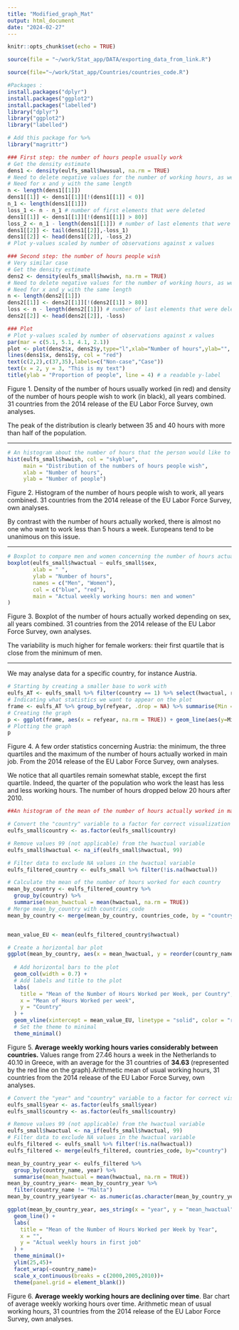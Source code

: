 ```yaml
---
title: "Modified_graph_Mat"
output: html_document
date: "2024-02-27"
---
```


```r
knitr::opts_chunk$set(echo = TRUE)
```

```r
source(file = "~/work/Stat_app/DATA/exporting_data_from_link.R")
```

```r
source(file="~/work/Stat_app/Countries/countries_code.R")
```

```r
#Packages :
install.packages("dplyr")
install.packages("ggplot2")
install.packages("labelled")
library("dplyr")
library("ggplot2")
library("labelled")

# Add this package for %>%
library("magrittr")
```

```r
### First step: the number of hours people usually work
# Get the density estimate
dens1 <- density(eulfs_small$hwusual, na.rm = TRUE)
# Need to delete negative values for the number of working hours, as well as the values above 80 hours which are absent to the dataset
# Need for x and y with the same length
n <- length(dens1[[1]])
dens1[[1]] <- dens1[[1]][!(dens1[[1]] < 0)]
n_1 <- length(dens1[[1]])
loss_1 <- n - n_1 # number of first elements that were deleted
dens1[[1]] <- dens1[[1]][!(dens1[[1]] > 80)]
loss_2 <- n_1 - length(dens1[[1]]) # number of last elements that were deleted
dens1[[2]] <- tail(dens1[[2]],-loss_1)
dens1[[2]] <- head(dens1[[2]], -loss_2)
# Plot y-values scaled by number of observations against x values

### Second step: the number of hours people wish
# Very similar case
# Get the density estimate
dens2 <- density(eulfs_small$hwwish, na.rm = TRUE)
# Need to delete negative values for the number of working hours, as well as the values above 80 hours which are absent to the dataset
# Need for x and y with the same length
n <- length(dens2[[1]])
dens2[[1]] <- dens2[[1]][!(dens2[[1]] > 80)]
loss <- n - length(dens2[[1]]) # number of last elements that were deleted
dens2[[2]] <- head(dens2[[2]], -loss)

### Plot
# Plot y-values scaled by number of observations against x values
par(mar = c(5.1, 5.1, 4.1, 2.1))
plot <- plot(dens2$x, dens2$y,type="l",xlab="Number of hours",ylab="", main = "Distribution of the number of hours", las = 2)
lines(dens1$x, dens1$y, col = "red")
text(c(2,2),c(37,35),labels=c("Non-case","Case"))
text(x = 2, y = 3, "This is my text")
title(ylab = "Proportion of people", line = 4) # a readable y-label

```
Figure 1. \textbf{The vast majority of Europeans work between 35 and 40 hours a week but those who work the 20 and 60 hours represent both strong minorities.} Density of the number of hours usually worked (in red) and density of the number of hours people wish to work (in black), all years combined. 31 countries from the 2014 release of the EU Labor Force Survey, own analyses.

The peak of the distribution is clearly between 35 and 40 hours with more than half of the population.

--------------------

```r
# An histogram about the number of hours that the person would like to work in total in a week
hist(eulfs_small$hwwish, col = "skyblue",
     main = "Distribution of the numbers of hours people wish",
     xlab = "Number of hours",
     ylab = "Number of people")
```
Figure 2. \textbf{The vast majority of Europeans want to work between 35 and 40 hours a week.} Histogram of the number of hours people wish to work, all years combined. 31 countries from the 2014 release of the EU Labor Force Survey, own analyses.

By contrast with the number of hours actually worked, there is almost no one who want to work less than 5 hours a week. Europeans tend to be unanimous on this issue.

---------------

```r
# Boxplot to compare men and women concerning the number of hours actually worked in main job
boxplot(eulfs_small$hwactual ~ eulfs_small$sex,
        xlab = " ",
        ylab = "Number of hours",
        names = c("Men", "Women"),
        col = c("blue", "red"),
        main = "Actual weekly working hours: men and women"
)

```
Figure 3. \textbf{Although the median number of working hours is almost the same for each sex, the variability is much higher for women.} Boxplot of the number of hours actually worked depending on sex, all years combined. 31 countries from the 2014 release of the EU Labor Force Survey, own analyses.

The variability is much higher for female workers: their first quartile that is close from the minimum of men.

---------------

We may analyse data for a specific country, for instance Austria.

```r
# Starting by creating a smaller base to work with
eulfs_AT <- eulfs_small %>% filter(country == 1) %>% select(hwactual, refyear)
# Indicating what statistics we want to appear on the plot
frame <- eulfs_AT %>% group_by(refyear, .drop = NA) %>% summarise(Min = min(hwactual, na.rm = TRUE), Max = max(hwactual, na.rm = TRUE), Median = median(hwactual, na.rm = TRUE), quant1 = quantile(hwactual, probs = 0.25, na.rm = TRUE), quant2 = quantile(hwactual, probs = 0.75, na.rm = TRUE))
# Creating the graph
p <- ggplot(frame, aes(x = refyear, na.rm = TRUE)) + geom_line(aes(y=Min)) + geom_line(aes(y=Max), color = "green") + geom_line(aes(y=Median), color = "darkred") + geom_line(aes(y=quant1), color = "blue") + geom_line(aes(y=quant2), color = "red") + labs(title = "Actual weekly working hours in 1st job in Austria", x=" ", y="Number of weekly working hours")
# Plotting the graph
p
```
Figure 4. \textbf{Those who work the least tend to have less and less working hours in recent years in Austria.} A few order statistics concerning Austria: the minimum, the three quartiles and the maximum of the number of hours actually worked in main job. From the 2014 release of the EU Labor Force Survey, own analyses.

We notice that all quartiles remain somewhat stable, except the first quartile.
Indeed, the quarter of the population who work the least has less and less working hours.
The number of hours dropped below 20 hours after 2010.

```r
##An histogram of the mean of the number of hours actually worked in main job by country  

# Convert the "country" variable to a factor for correct visualization in the bar plot
eulfs_small$country <- as.factor(eulfs_small$country)

# Remove values 99 (not applicable) from the hwactual variable
eulfs_small$hwactual <- na_if(eulfs_small$hwactual, 99)

# Filter data to exclude NA values in the hwactual variable
eulfs_filtered_country <- eulfs_small %>% filter(!is.na(hwactual))

# Calculate the mean of the number of hours worked for each country
mean_by_country <- eulfs_filtered_country %>%
  group_by(country) %>%
  summarise(mean_hwactual = mean(hwactual, na.rm = TRUE))
# Merge mean_by_country with countries_code
mean_by_country <- merge(mean_by_country, countries_code, by = "country")


mean_value_EU <- mean(eulfs_filtered_country$hwactual)

# Create a horizontal bar plot
ggplot(mean_by_country, aes(x = mean_hwactual, y = reorder(country_name, -mean_hwactual))) +
  
  # Add horizontal bars to the plot
  geom_col(width = 0.7) +
  # Add labels and title to the plot
  labs(
    title = "Mean of the Number of Hours Worked per Week, per Country",
    x = "Mean of Hours Worked per week",
    y = "Country"
  ) +
  geom_vline(xintercept = mean_value_EU, linetype = "solid", color = "red") +
  # Set the theme to minimal
  theme_minimal()
```

Figure 5. **Average weekly working hours varies considerably between countries.** Values range from 27.46 hours a week in the Netherlands to 40.10 in Greece, with an average for the 31 countries of **34.63** (represented by the red line on the graph).Arithmetic mean of usual working hours, 31 countries from the 2014 release of the EU Labor Force Survey, own analyses.

```r
# Convert the "year" and "country" variable to a factor for correct visualization in the histogram
eulfs_small$year <- as.factor(eulfs_small$year)
eulfs_small$country <- as.factor(eulfs_small$country)

# Remove values 99 (not applicable) from the hwactual variable
eulfs_small$hwactual <- na_if(eulfs_small$hwactual, 99)
# Filter data to exclude NA values in the hwactual variable
eulfs_filtered <- eulfs_small %>% filter(!is.na(hwactual))
eulfs_filtered <- merge(eulfs_filtered, countries_code, by="country")

mean_by_country_year <- eulfs_filtered %>%
  group_by(country_name, year) %>%
  summarise(mean_hwactual = mean(hwactual, na.rm = TRUE))
mean_by_country_year<- mean_by_country_year %>%
  filter(country_name != "Malta")
mean_by_country_year$year <- as.numeric(as.character(mean_by_country_year$year))

ggplot(mean_by_country_year, aes_string(x = "year", y = "mean_hwactual",group=1)) +
  geom_line() +
  labs(
    title = "Mean of the Number of Hours Worked per Week by Year",
    x = "",
    y = "Actual weekly hours in first job"
  ) +
  theme_minimal()+
  ylim(25,45)+
  facet_wrap(~country_name)+
  scale_x_continuous(breaks = c(2000,2005,2010))+
  theme(panel.grid = element_blank())

```


Figure 6. **Average weekly working hours are declining over time**. Bar chart of average weekly working hours over time. Arithmetic mean of usual working hours, 31 countries from the 2014 release of the EU Labor Force Survey, own analyses.
